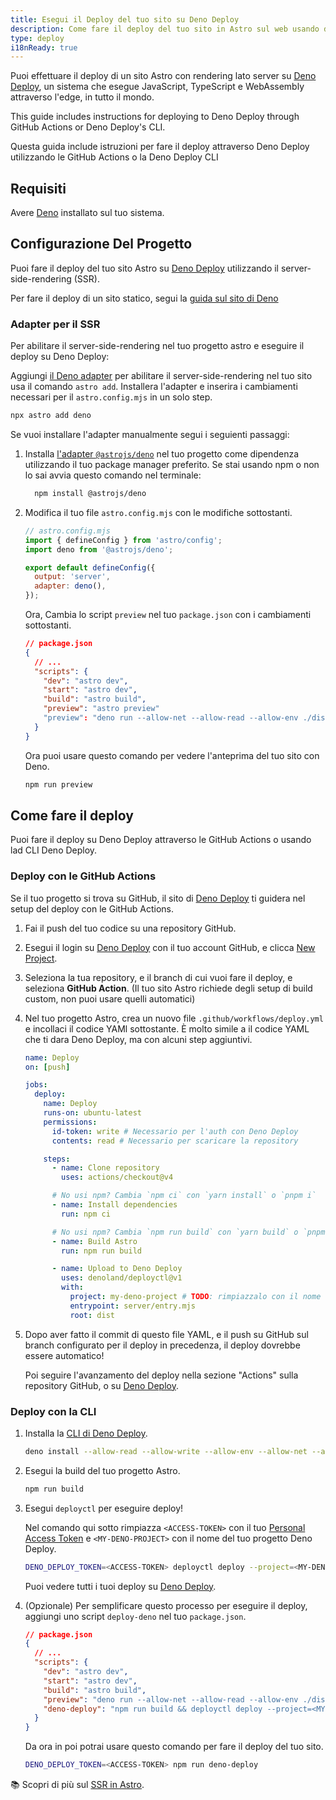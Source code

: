 ```yaml
---
title: Esegui il Deploy del tuo sito su Deno Deploy 
description: Come fare il deploy del tuo sito in Astro sul web usando deno.
type: deploy
i18nReady: true
---
```


Puoi effettuare il deploy di un sito Astro con rendering lato server su [Deno Deploy](https://deno.com/deploy), un sistema che esegue JavaScript, TypeScript e WebAssembly attraverso l'edge, in tutto il mondo.

This guide includes instructions for deploying to Deno Deploy through GitHub Actions or Deno Deploy's CLI.

Questa guida include istruzioni per fare il deploy attraverso Deno Deploy utilizzando le GitHub Actions o la Deno Deploy CLI

## Requisiti

Avere [Deno](https://deno.com/) installato sul tuo sistema.

## Configurazione Del Progetto 

Puoi fare il deploy del tuo sito Astro su [Deno Deploy](https://deno.com/deploy) utilizzando il server-side-rendering (SSR).

Per fare il deploy di un sito statico, segui la [guida sul sito di Deno](https://docs.deno.com/deploy/tutorials/static-site)

### Adapter per il SSR 

Per abilitare il server-side-rendering nel tuo progetto astro e eseguire il deploy su Deno Deploy:

Aggiungi [il Deno adapter][Deno adapter] per abilitare il server-side-rendering nel tuo sito usa il comando `astro add`. Installera l'adapter e inserira i cambiamenti necessari per il `astro.config.mjs` in un solo step.

```bash
npx astro add deno
```

Se vuoi installare l'adapter manualmente segui i seguienti passaggi:

1. Installa [l'adapter `@astrojs/deno`][Deno adapter] nel tuo progetto come dipendenza utilizzando il tuo package manager preferito. Se stai usando npm o non lo sai avvia questo comando nel terminale:

    ```bash
      npm install @astrojs/deno
    ```

1. Modifica il tuo file `astro.config.mjs` con le modifiche sottostanti.

    ```js ins={3,6-7}
    // astro.config.mjs
    import { defineConfig } from 'astro/config';
    import deno from '@astrojs/deno';

    export default defineConfig({
      output: 'server',
      adapter: deno(),
    });
    ```

    Ora, Cambia lo script `preview` nel tuo `package.json` con i cambiamenti sottostanti.

    ```json del={8} ins={9}
    // package.json
    {
      // ...
      "scripts": {
        "dev": "astro dev",
        "start": "astro dev",
        "build": "astro build",
        "preview": "astro preview"
        "preview": "deno run --allow-net --allow-read --allow-env ./dist/server/entry.mjs"
      }
    }
    ```
    
    Ora puoi usare questo comando per vedere l'anteprima del tuo sito con Deno.
    
    ```bash
    npm run preview
    ```

## Come fare il deploy

Puoi fare il deploy su Deno Deploy attraverso le GitHub Actions o usando lad CLI Deno Deploy.

### Deploy con le GitHub Actions

Se il tuo progetto si trova su GitHub, il sito di [Deno Deploy](https://dash.deno.com/) ti guidera nel setup del deploy con le GitHub Actions.

1. Fai il push del tuo codice su una repository GitHub.

1. Esegui il login su [Deno Deploy](https://dash.deno.com/) con il tuo account GitHub, e clicca [New Project](https://dash.deno.com).

1. Seleziona la tua repository, e il branch di cui vuoi fare il deploy, e seleziona **GitHub Action**. (Il tuo sito Astro richiede degli setup di build custom, non puoi usare quelli automatici)
   
1. Nel tuo progetto Astro, crea un nuovo file `.github/workflows/deploy.yml` e incollaci il codice YAMl sottostante. È molto simile a il codice YAML che ti dara Deno Deploy, ma con alcuni step aggiuntivi.

    ```yaml
    name: Deploy
    on: [push]

    jobs:
      deploy:
        name: Deploy
        runs-on: ubuntu-latest
        permissions:
          id-token: write # Necessario per l'auth con Deno Deploy
          contents: read # Necessario per scaricare la repository

        steps:
          - name: Clone repository
            uses: actions/checkout@v4

          # No usi npm? Cambia `npm ci` con `yarn install` o `pnpm i`
          - name: Install dependencies
            run: npm ci
    
          # No usi npm? Cambia `npm run build` con `yarn build` o `pnpm run build`
          - name: Build Astro
            run: npm run build

          - name: Upload to Deno Deploy
            uses: denoland/deployctl@v1
            with:
              project: my-deno-project # TODO: rimpiazzalo con il nome del tuo progetto Deno Deploy
              entrypoint: server/entry.mjs
              root: dist
    ```

1. Dopo aver fatto il commit di questo file YAML, e il push su GitHub sul branch configurato per il deploy in precedenza, il deploy dovrebbe essere automatico!

   Poi seguire l'avanzamento del deploy nella sezione "Actions" sulla repository GitHub, o su [Deno Deploy](https://dash.deno.com).


### Deploy con la CLI

1. Installa la [CLI di Deno Deploy](https://docs.deno.com/deploy/manual/deployctl).

    ```bash
    deno install --allow-read --allow-write --allow-env --allow-net --allow-run --no-check -r -f https://deno.land/x/deploy/deployctl.ts
    ```

1. Esegui la build del tuo progetto Astro.

    ```bash
    npm run build
    ```

1. Esegui `deployctl` per eseguire deploy!

   Nel comando qui sotto rimpiazza `<ACCESS-TOKEN>` con il tuo [Personal Access Token](https://dash.deno.com/account#access-tokens) e `<MY-DENO-PROJECT>` con il nome del tuo progetto Deno Deploy.

    ```bash
    DENO_DEPLOY_TOKEN=<ACCESS-TOKEN> deployctl deploy --project=<MY-DENO-PROJECT> --no-static --include=./dist ./dist/server/entry.mjs
    ```
    
    Puoi vedere tutti i tuoi deploy su [Deno Deploy](https://dash.deno.com).

1. (Opzionale) Per semplificare questo processo per eseguire il deploy, aggiungi uno script `deploy-deno` nel tuo `package.json`.

    ```json ins={9}
    // package.json
    {
      // ...
      "scripts": {
        "dev": "astro dev",
        "start": "astro dev",
        "build": "astro build",
        "preview": "deno run --allow-net --allow-read --allow-env ./dist/server/entry.mjs",
        "deno-deploy": "npm run build && deployctl deploy --project=<MY-DENO-PROJECT> --no-static --include=./dist ./dist/server/entry.mjs"
      }
    }
    ```
    
    Da ora in poi potrai usare questo comando per fare il deploy del tuo sito.
    
    ```bash
    DENO_DEPLOY_TOKEN=<ACCESS-TOKEN> npm run deno-deploy
    ```


📚 Scopri di più sul [SSR in Astro](/it/guides/server-side-rendering/).

[Deno adapter]: https://github.com/denoland/deno-astro-adapter
